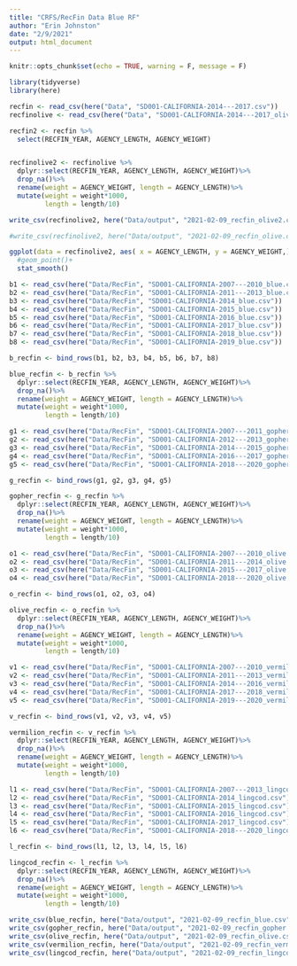 ```yaml
---
title: "CRFS/RecFin Data Blue RF"
author: "Erin Johnston"
date: "2/9/2021"
output: html_document
---
```


```r
knitr::opts_chunk$set(echo = TRUE, warning = F, message = F)
```

```r

library(tidyverse)
library(here)

```

```r

recfin <- read_csv(here("Data", "SD001-CALIFORNIA-2014---2017.csv"))
recfinolive <- read_csv(here("Data", "SD001-CALIFORNIA-2014---2017_olives.csv"))

recfin2 <- recfin %>%
  select(RECFIN_YEAR, AGENCY_LENGTH, AGENCY_WEIGHT)


recfinolive2 <- recfinolive %>%
  dplyr::select(RECFIN_YEAR, AGENCY_LENGTH, AGENCY_WEIGHT)%>%
  drop_na()%>%
  rename(weight = AGENCY_WEIGHT, length = AGENCY_LENGTH)%>%
  mutate(weight = weight*1000,
         length = length/10)

write_csv(recfinolive2, here("Data/output", "2021-02-09_recfin_olive2.csv"))

#write_csv(recfinolive2, here("Data/output", "2021-02-09_recfin_olive.csv"))

ggplot(data = recfinolive2, aes( x = AGENCY_LENGTH, y = AGENCY_WEIGHT,)) +
  #geom_point()+
  stat_smooth()
```


```r

b1 <- read_csv(here("Data/RecFin", "SD001-CALIFORNIA-2007---2010_blue.csv"))
b2 <- read_csv(here("Data/RecFin", "SD001-CALIFORNIA-2011---2013_blue.csv"))
b3 <- read_csv(here("Data/RecFin", "SD001-CALIFORNIA-2014_blue.csv"))
b4 <- read_csv(here("Data/RecFin", "SD001-CALIFORNIA-2015_blue.csv"))
b5 <- read_csv(here("Data/RecFin", "SD001-CALIFORNIA-2016_blue.csv"))
b6 <- read_csv(here("Data/RecFin", "SD001-CALIFORNIA-2017_blue.csv"))
b7 <- read_csv(here("Data/RecFin", "SD001-CALIFORNIA-2018_blue.csv"))
b8 <- read_csv(here("Data/RecFin", "SD001-CALIFORNIA-2019_blue.csv"))

b_recfin <- bind_rows(b1, b2, b3, b4, b5, b6, b7, b8)

blue_recfin <- b_recfin %>%
  dplyr::select(RECFIN_YEAR, AGENCY_LENGTH, AGENCY_WEIGHT)%>%
  drop_na()%>%
  rename(weight = AGENCY_WEIGHT, length = AGENCY_LENGTH)%>%
  mutate(weight = weight*1000,
         length = length/10)

```

```r

g1 <- read_csv(here("Data/RecFin", "SD001-CALIFORNIA-2007---2011_gopher.csv"))
g2 <- read_csv(here("Data/RecFin", "SD001-CALIFORNIA-2012---2013_gopher.csv"))
g3 <- read_csv(here("Data/RecFin", "SD001-CALIFORNIA-2014---2015_gopher.csv"))
g4 <- read_csv(here("Data/RecFin", "SD001-CALIFORNIA-2016---2017_gopher.csv"))
g5 <- read_csv(here("Data/RecFin", "SD001-CALIFORNIA-2018---2020_gopher.csv"))

g_recfin <- bind_rows(g1, g2, g3, g4, g5)

gopher_recfin <- g_recfin %>%
  dplyr::select(RECFIN_YEAR, AGENCY_LENGTH, AGENCY_WEIGHT)%>%
  drop_na()%>%
  rename(weight = AGENCY_WEIGHT, length = AGENCY_LENGTH)%>%
  mutate(weight = weight*1000,
         length = length/10)

```

```r

o1 <- read_csv(here("Data/RecFin", "SD001-CALIFORNIA-2007---2010_olive.csv"))
o2 <- read_csv(here("Data/RecFin", "SD001-CALIFORNIA-2011---2014_olive.csv"))
o3 <- read_csv(here("Data/RecFin", "SD001-CALIFORNIA-2015---2017_olive.csv"))
o4 <- read_csv(here("Data/RecFin", "SD001-CALIFORNIA-2018---2020_olive.csv"))

o_recfin <- bind_rows(o1, o2, o3, o4)

olive_recfin <- o_recfin %>%
  dplyr::select(RECFIN_YEAR, AGENCY_LENGTH, AGENCY_WEIGHT)%>%
  drop_na()%>%
  rename(weight = AGENCY_WEIGHT, length = AGENCY_LENGTH)%>%
  mutate(weight = weight*1000,
         length = length/10)

```


```r

v1 <- read_csv(here("Data/RecFin", "SD001-CALIFORNIA-2007---2010_vermilion.csv"))
v2 <- read_csv(here("Data/RecFin", "SD001-CALIFORNIA-2011---2013_vermilion.csv"))
v3 <- read_csv(here("Data/RecFin", "SD001-CALIFORNIA-2014---2016_vermilion.csv"))
v4 <- read_csv(here("Data/RecFin", "SD001-CALIFORNIA-2017---2018_vermilion.csv"))
v5 <- read_csv(here("Data/RecFin", "SD001-CALIFORNIA-2019---2020_vermilion.csv"))

v_recfin <- bind_rows(v1, v2, v3, v4, v5)

vermilion_recfin <- v_recfin %>%
  dplyr::select(RECFIN_YEAR, AGENCY_LENGTH, AGENCY_WEIGHT)%>%
  drop_na()%>%
  rename(weight = AGENCY_WEIGHT, length = AGENCY_LENGTH)%>%
  mutate(weight = weight*1000,
         length = length/10)

```


```r

l1 <- read_csv(here("Data/RecFin", "SD001-CALIFORNIA-2007---2013_lingcod.csv"))
l2 <- read_csv(here("Data/RecFin", "SD001-CALIFORNIA-2014_lingcod.csv"))
l3 <- read_csv(here("Data/RecFin", "SD001-CALIFORNIA-2015_lingcod.csv"))
l4 <- read_csv(here("Data/RecFin", "SD001-CALIFORNIA-2016_lingcod.csv"))
l5 <- read_csv(here("Data/RecFin", "SD001-CALIFORNIA-2017_lingcod.csv"))
l6 <- read_csv(here("Data/RecFin", "SD001-CALIFORNIA-2018---2020_lingcod.csv"))

l_recfin <- bind_rows(l1, l2, l3, l4, l5, l6)

lingcod_recfin <- l_recfin %>%
  dplyr::select(RECFIN_YEAR, AGENCY_LENGTH, AGENCY_WEIGHT)%>%
  drop_na()%>%
  rename(weight = AGENCY_WEIGHT, length = AGENCY_LENGTH)%>%
  mutate(weight = weight*1000,
         length = length/10)

```


```r

write_csv(blue_recfin, here("Data/output", "2021-02-09_recfin_blue.csv"))
write_csv(gopher_recfin, here("Data/output", "2021-02-09_recfin_gopher.csv"))
write_csv(olive_recfin, here("Data/output", "2021-02-09_recfin_olive.csv"))
write_csv(vermilion_recfin, here("Data/output", "2021-02-09_recfin_vermilion.csv"))
write_csv(lingcod_recfin, here("Data/output", "2021-02-09_recfin_lingcod.csv"))

```

